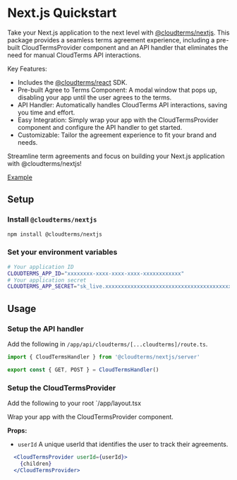 # Next.js Quickstart

Take your Next.js application to the next level with [@cloudterms/nextjs](https://www.npmjs.com/package/@cloudterms/nextjs). This package provides a seamless terms agreement experience, including a pre-built CloudTermsProvider component and an API handler that eliminates the need for manual CloudTerms API interactions.

Key Features:
- Includes the [@cloudterms/react](./react) SDK.
- Pre-built Agree to Terms Component: A modal window that pops up, disabling your app until the user agrees to the terms.
- API Handler: Automatically handles CloudTerms API interactions, saving you time and effort.
- Easy Integration: Simply wrap your app with the CloudTermsProvider component and configure the API handler to get started.
- Customizable: Tailor the agreement experience to fit your brand and needs.

Streamline term agreements and focus on building your Next.js application with @cloudterms/nextjs!

[Example](https://github.com/cloudterms/cloudterms/tree/main/examples/next-js)

## Setup
### Install `@cloudterms/nextjs`

```bash
npm install @cloudterms/nextjs
```

### Set your environment variables
```bash
# Your application ID
CLOUDTERMS_APP_ID="xxxxxxxx-xxxx-xxxx-xxxx-xxxxxxxxxxxx"
# Your application secret
CLOUDTERMS_APP_SECRET="sk_live.xxxxxxxxxxxxxxxxxxxxxxxxxxxxxxxxxxxxxxxxxxxxxxxxxxxxxxxxxxxxxxxx"
```

## Usage

### Setup the API handler

Add the following in `/app/api/cloudterms/[...cloudterms]/route.ts`.

```typescript
import { CloudTermsHandler } from '@cloudterms/nextjs/server'

export const { GET, POST } = CloudTermsHandler()
```

### Setup the CloudTermsProvider

Add the following to your root `/app/layout.tsx

Wrap your app with the CloudTermsProvider component.

__Props:__
- `userId` A unique userId that identifies the user to track their agreements.

```jsx
  <CloudTermsProvider userId={userId}>
    {children}
  </CloudTermsProvider>
```